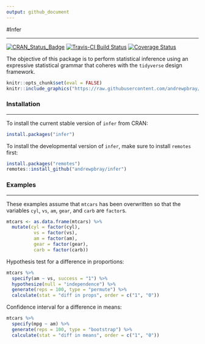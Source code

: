 ```yaml
---
output: github_document
---
```


#Infer

------------------------------------------------------------------------

[![CRAN_Status_Badge](http://www.r-pkg.org/badges/version/infer)](https://cran.r-project.org/package=infer)
[![Travis-CI Build Status](https://travis-ci.org/andrewpbray/infer.svg?branch=master)](https://travis-ci.org/andrewpbray/infer) 
[![Coverage Status](https://img.shields.io/codecov/c/github/andrewpbray/infer/master.svg)](https://codecov.io/github/andrewpbray/infer/?branch=master)


The objective of this package is to perform statistical inference using an expressive statistical grammar that coheres with the `tidyverse` design framework.

```r
knitr::opts_chunk$set(eval = FALSE)
knitr::include_graphics("https://raw.githubusercontent.com/andrewpbray/infer/master/figs/ht-diagram.png")
```


### Installation

------------------------------------------------------------------------

To install the current stable version of `infer` from CRAN:

```r
install.packages("infer")
```

To install the developmental version of `infer`, make sure to install `remotes` first:

```r
install.packages("remotes")
remotes::install_github("andrewpbray/infer")
```

### Examples

------------------------------------------------------------------------

These examples assume that `mtcars` has been overwritten so that the variables `cyl`, `vs`, `am`, `gear`, and `carb` are `factor`s.

```r
mtcars <- as.data.frame(mtcars) %>%
  mutate(cyl = factor(cyl),
          vs = factor(vs),
          am = factor(am),
          gear = factor(gear),
          carb = factor(carb))
```

Hypothesis test for a difference in proportions:

```r
mtcars %>%
  specify(am ~ vs, success = "1") %>%
  hypothesize(null = "independence") %>%
  generate(reps = 100, type = "permute") %>%
  calculate(stat = "diff in props", order = c("1", "0"))
```

Confidence interval for a difference in means:

```r
mtcars %>%
  specify(mpg ~ am) %>%
  generate(reps = 100, type = "bootstrap") %>%
  calculate(stat = "diff in means", order = c("1", "0"))
```
